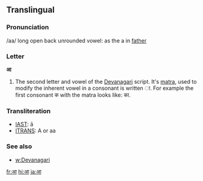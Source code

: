 ==Translingual==

===Pronunciation===
/aa/ long open back unrounded vowel: as the a in [[father]] 

===Letter===
'''आ'''

# The second letter and vowel of the [[Devanagari]] script. It's [[matra]], used to modify the inherent vowel in a consonant is written &#2366;. For example the first consonant क with the matra looks like: का.

===Transliteration===
*[[w:IAST|IAST]]: ā
*[[w:ITRANS|ITRANS]]: A or aa

===See also===
*[[w:Devanagari]]

[[fr:आ]]
[[hi:आ]]
[[ja:आ]]